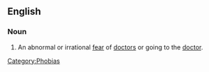 ==English==

===Noun===
{{wikipedia}}
{{en-noun}}

# An abnormal or irrational [[fear]] of [[doctor]]s or going to the [[doctor]].

[[Category:Phobias]]
